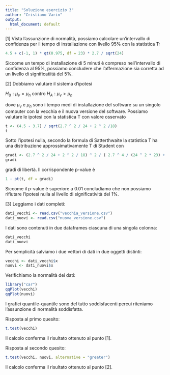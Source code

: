 ```yaml
---
title: "Soluzione esercizio 3"
author: "Cristiano Varin"
output:
  html_document: default
---
```


[1] Vista l'assunzione di normalità, possiamo calcolare un'intervallo di confidenza per il tempo di installazione con livello 95\% con la statistica T:

```r
4.5 + c(-1, 1) * qt(0.975, df = 23) * 2.7 / sqrt(24)
```

Siccome un tempo di installazione di 5 minuti è compreso nell'intervallo di confidenza al 95\%, \emph{non} possiamo concludere che l'affermazione \emph{non} sia corretta ad un livello di significatiità del 5\%.

[2] Dobbiamo valutare il sistema d'ipotesi

$H_0: \mu_v = \mu_n$ contro $H_A: \mu_v > \mu_n$

dove $\mu_v$ e $\mu_n$ sono i tempo medi di installazione del software su un singolo computer con la vecchia e il nuova versione del software. Possiamo valutare le ipotesi con la statistica T con valore osservato

```r
t <- (4.5 - 3.7) / sqrt(2.7 ^ 2 / 24 + 2 ^ 2 /18) 
t
```

Sotto l'ipotesi nulla, secondo la formula di Satterthwaite la  statistica T ha una distribuzione approssimativamente T di Student con 
```r
gradi <- (2.7 ^ 2 / 24 + 2 ^ 2 / 18) ^ 2 / ( 2.7 ^ 4 / (24 ^ 2 * 23) + 2 ^ 4 / (18 ^ 2 * 17))
gradi
```
gradi di libertà. Il corrispondente p-value è
```r
1 - pt(t, df = gradi)
```
Siccome il p-value è superiore a 0.01 concludiamo che non possiamo rifiutare l'ipotesi nulla al livello di significatività del 1\%.

[3] Leggiamo i dati completi: 
```r
dati_vecchi <- read.csv("vecchia_versione.csv")
dati_nuovi <- read.csv("nuova_versione.csv")
```
I dati sono contenuti in due dataframes ciascuna di una singola colonna:
```r
dati_vecchi
dati_nuovi
```
Per semplicità salviamo i due vettori di dati in due oggetti distinti:
```r
vecchi <- dati_vecchi$x
nuovi <- dati_nuovi$x
```

Verifichiamo la normalità dei dati:
```r
library("car")
qqPlot(vecchi)
qqPlot(nuovi)
```

I grafici quantile-quantile sono del tutto soddisfacenti percui riteniamo l'assunzione di normalità soddisfatta. 

Risposta al primo quesito:
```r
t.test(vecchi)
```
Il calcolo conferma il risultato ottenuto al punto [1].

Risposta al secondo quesito:
```r
t.test(vecchi, nuovi, alternative = "greater")
```
Il calcolo conferma il risultato ottenuto al punto [2].

 